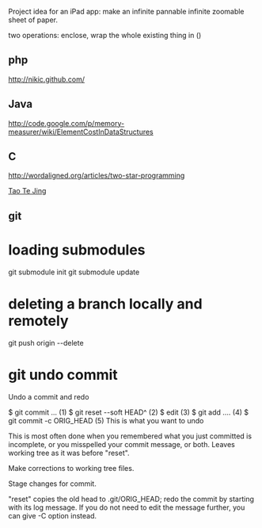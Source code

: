 Project idea for an iPad app: make an infinite pannable infinite zoomable sheet of paper.


two operations: enclose, wrap the whole existing thing in ()

== php ==
http://nikic.github.com/

== Java ==

http://code.google.com/p/memory-measurer/wiki/ElementCostInDataStructures

== C ==

http://wordaligned.org/articles/two-star-programming

[[Tao Te Jing]]

== git ==

= loading submodules =
git submodule init
git submodule update

= deleting a branch locally and remotely =
git push origin --delete <branchName>

= git undo commit =

Undo a commit and redo

$ git commit ...              (1)
$ git reset --soft HEAD^      (2)
$ edit                        (3)
$ git add ....                (4)
$ git commit -c ORIG_HEAD     (5)
This is what you want to undo

This is most often done when you remembered what you just committed is incomplete, or you misspelled your commit message, or both. Leaves working tree as it was before "reset".

Make corrections to working tree files.

Stage changes for commit.

"reset" copies the old head to .git/ORIG_HEAD; redo the commit by starting with its log message. If you do not need to edit the message further, you can give -C option instead.
